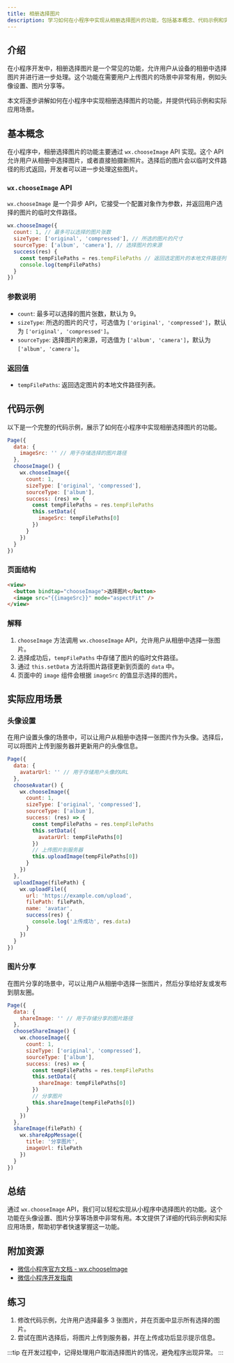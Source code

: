 ```yaml
---
title: 相册选择图片
description: 学习如何在小程序中实现从相册选择图片的功能，包括基本概念、代码示例和实际应用场景。
---
```


## 介绍

在小程序开发中，相册选择图片是一个常见的功能，允许用户从设备的相册中选择图片并进行进一步处理。这个功能在需要用户上传图片的场景中非常有用，例如头像设置、图片分享等。

本文将逐步讲解如何在小程序中实现相册选择图片的功能，并提供代码示例和实际应用场景。

## 基本概念

在小程序中，相册选择图片的功能主要通过 `wx.chooseImage` API 实现。这个 API 允许用户从相册中选择图片，或者直接拍摄新照片。选择后的图片会以临时文件路径的形式返回，开发者可以进一步处理这些图片。

### `wx.chooseImage` API

`wx.chooseImage` 是一个异步 API，它接受一个配置对象作为参数，并返回用户选择的图片的临时文件路径。

```javascript
wx.chooseImage({
  count: 1, // 最多可以选择的图片张数
  sizeType: ['original', 'compressed'], // 所选的图片的尺寸
  sourceType: ['album', 'camera'], // 选择图片的来源
  success(res) {
    const tempFilePaths = res.tempFilePaths // 返回选定图片的本地文件路径列表
    console.log(tempFilePaths)
  }
})
```

### 参数说明

- `count`: 最多可以选择的图片张数，默认为 9。
- `sizeType`: 所选的图片的尺寸，可选值为 `['original', 'compressed']`，默认为 `['original', 'compressed']`。
- `sourceType`: 选择图片的来源，可选值为 `['album', 'camera']`，默认为 `['album', 'camera']`。

### 返回值

- `tempFilePaths`: 返回选定图片的本地文件路径列表。

## 代码示例

以下是一个完整的代码示例，展示了如何在小程序中实现相册选择图片的功能。

```javascript
Page({
  data: {
    imageSrc: '' // 用于存储选择的图片路径
  },
  chooseImage() {
    wx.chooseImage({
      count: 1,
      sizeType: ['original', 'compressed'],
      sourceType: ['album'],
      success: (res) => {
        const tempFilePaths = res.tempFilePaths
        this.setData({
          imageSrc: tempFilePaths[0]
        })
      }
    })
  }
})
```

### 页面结构

```html
<view>
  <button bindtap="chooseImage">选择图片</button>
  <image src="{{imageSrc}}" mode="aspectFit" />
</view>
```

### 解释

1. `chooseImage` 方法调用 `wx.chooseImage` API，允许用户从相册中选择一张图片。
2. 选择成功后，`tempFilePaths` 中存储了图片的临时文件路径。
3. 通过 `this.setData` 方法将图片路径更新到页面的 `data` 中。
4. 页面中的 `image` 组件会根据 `imageSrc` 的值显示选择的图片。

## 实际应用场景

### 头像设置

在用户设置头像的场景中，可以让用户从相册中选择一张图片作为头像。选择后，可以将图片上传到服务器并更新用户的头像信息。

```javascript
Page({
  data: {
    avatarUrl: '' // 用于存储用户头像的URL
  },
  chooseAvatar() {
    wx.chooseImage({
      count: 1,
      sizeType: ['original', 'compressed'],
      sourceType: ['album'],
      success: (res) => {
        const tempFilePaths = res.tempFilePaths
        this.setData({
          avatarUrl: tempFilePaths[0]
        })
        // 上传图片到服务器
        this.uploadImage(tempFilePaths[0])
      }
    })
  },
  uploadImage(filePath) {
    wx.uploadFile({
      url: 'https://example.com/upload',
      filePath: filePath,
      name: 'avatar',
      success(res) {
        console.log('上传成功', res.data)
      }
    })
  }
})
```

### 图片分享

在图片分享的场景中，可以让用户从相册中选择一张图片，然后分享给好友或发布到朋友圈。

```javascript
Page({
  data: {
    shareImage: '' // 用于存储分享的图片路径
  },
  chooseShareImage() {
    wx.chooseImage({
      count: 1,
      sizeType: ['original', 'compressed'],
      sourceType: ['album'],
      success: (res) => {
        const tempFilePaths = res.tempFilePaths
        this.setData({
          shareImage: tempFilePaths[0]
        })
        // 分享图片
        this.shareImage(tempFilePaths[0])
      }
    })
  },
  shareImage(filePath) {
    wx.shareAppMessage({
      title: '分享图片',
      imageUrl: filePath
    })
  }
})
```

## 总结

通过 `wx.chooseImage` API，我们可以轻松实现从小程序中选择图片的功能。这个功能在头像设置、图片分享等场景中非常有用。本文提供了详细的代码示例和实际应用场景，帮助初学者快速掌握这一功能。

## 附加资源

- [微信小程序官方文档 - wx.chooseImage](https://developers.weixin.qq.com/miniprogram/dev/api/media/image/wx.chooseImage.html)
- [微信小程序开发指南](https://developers.weixin.qq.com/ebook?action=get_post_info&docid=0008aeea9a8978ab0086a685851c0a)

## 练习

1. 修改代码示例，允许用户选择最多 3 张图片，并在页面中显示所有选择的图片。
2. 尝试在图片选择后，将图片上传到服务器，并在上传成功后显示提示信息。

:::tip
在开发过程中，记得处理用户取消选择图片的情况，避免程序出现异常。
:::